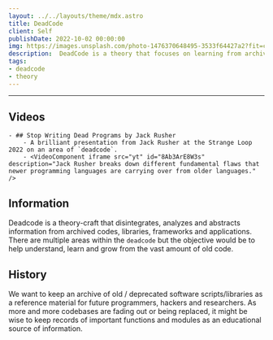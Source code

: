 ```yaml
---
layout: ../../layouts/theme/mdx.astro
title: DeadCode
client: Self
publishDate: 2022-10-02 00:00:00
img: https://images.unsplash.com/photo-1476370648495-3533f64427a2?fit=crop&w=1400&h=700&q=75
description:  DeadCode is a theory that focuses on learning from archived code.
tags:
- deadcode
- theory
---
```


* * *

## Videos

    - ## Stop Writing Dead Programs by Jack Rusher 
        - A brilliant presentation from Jack Rusher at the Strange Loop 2022 on an area of `deadcode`.
        - <VideoComponent iframe src="yt" id="8Ab3ArE8W3s" description="Jack Rusher breaks down different fundamental flaws that newer programming languages are carrying over from older languages." />

## Information
  
Deadcode is a theory-craft that disintegrates, analyzes and abstracts information from archived codes, libraries, frameworks and applications. There are multiple areas within the `deadcode` but the objective would be to help understand, learn and grow from the vast amount of old code.  

## History

We want to keep an archive of old / deprecated software scripts/libraries as a reference material for future programmers, hackers and researchers. As more and more codebases are fading out or being replaced, it might be wise to keep records of important functions and modules as an educational source of information.
